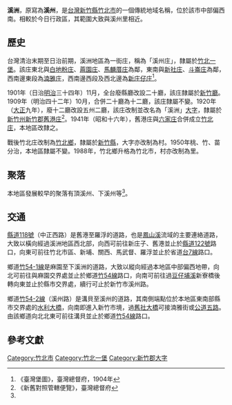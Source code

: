 {{noteTA
|1 = zh-cn:庄; zh-hk:庄; zh-tw:庄;
}}
'''溪洲'''，原寫為'''溪州'''，是[[台灣|台灣]][[新竹縣|新竹縣]][[竹北市|竹北市]]的一個傳統地域名稱，位於該市中部偏西南。相較於今日行政區，其範圍大致與溪州里相近。

==歷史==
台灣清治末期至日治前期，溪洲地區為一街庄，稱為「溪州庄」，隸屬於[[竹北一堡|竹北一堡]]。該庄東北與[[白地粉庄|白地粉庄]]、[[麻園_(新竹縣)|蔴園庄]]、[[馬麟厝庄|馬麟厝庄]]為鄰，東南與[[新社_(新竹縣)|新社庄]]、[[斗崙庄|斗崙庄]]為鄰，西南邊東段為[[湳雅_(新竹市)|湳雅庄]]，西南邊西段及西北邊為[[新庄子_(新竹縣竹北市)|新庄仔庄]]<ref name="臺灣堡圖">《臺灣堡圖》，臺灣總督府，1904年</ref>。

1901年（日治[[明治|明治]]三十四年）11月，全台廢縣廳改設二十廳，該庄隸屬於[[新竹廳|新竹廳]]。1909年（明治四十二年）10月，合併二十廳為十二廳，該庄隸屬不變。1920年（[[大正|大正]]九年），廢十二廳改設五州二廳，該庄改制並改名為「溪洲」[[大字|大字]]，隸屬於[[新竹州|新竹州]][[新竹郡|新竹郡]][[舊港庄|舊港庄]]<ref>《新舊對照管轄便覽》，臺灣總督府</ref>。1941年（昭和十六年），舊港庄與[[六家庄|六家庄]]合併成立[[竹北庄|竹北庄]]，本地區改隸之。

戰後竹北庄改制為[[竹北市|竹北鄉]]，隸屬於[[新竹縣|新竹縣]]，大字亦改制為村。1950年桃、竹、苗分治，本地區隸屬不變。1988年，竹北鄉升格為竹北市，村亦改制為里。

==聚落==
本地區發展較早的聚落有頂溪州、下溪州等<ref name="臺灣堡圖"/>。

==交通==
[[縣道118號|縣道118號]]（中正西路）是舊港至羅浮的道路，也是[[鳳山溪|鳳山溪]]流域的主要連絡道路，大致以橫向經過溪洲地區西北部，向西可前往新庄子、舊港並止於[[縣道122號|縣道122號]]路口，向東可前往竹北市區、新埔、關西、馬武督、羅浮並止於省道[[台7線|台7線]]路口。

鄉道[[竹54-1線|竹54-1線]]是麻園至下溪洲的道路，大致以縱向經過本地區中部偏西地帶，向北可前往與麻園交界處並止於鄉道[[竹54線|竹54線]]路口，向南可前往過[[豆仔埔溪|豆仔埔溪]]新寮橋後轉向東並止於縣市交界處，續行可止於新竹市溪州路。

鄉道[[竹54-2線|竹54-2線]]（溪州路）是溝貝至溪州的道路，其南側端點位於本地區東南部縣市交界處的[[水利大橋|水利大橋]]，向南即進入新竹市境，過[[舊社大橋|舊社大橋]]可接湳雅街或[[公道五路|公道五路]]。由該鄉道向北北東可前往溝貝並止於鄉道[[竹54線|竹54線]]路口。

==參考文獻==
{{reflist}}

{{新竹郡}}

[[Category:竹北市|Category:竹北市]]
[[Category:竹北一堡|Category:竹北一堡]]
[[Category:新竹郡大字|Category:新竹郡大字]]